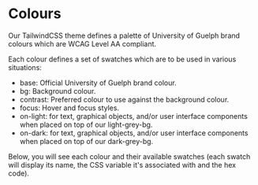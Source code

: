 
<Meta title="Tailwind Theme/Colors" />

# Colours

Our TailwindCSS theme defines a palette of University of Guelph brand colours which are WCAG Level AA compliant.

Each colour defines a set of swatches which are to be used in various situations:

- base: Official University of Guelph brand colour.
- bg: Background colour.
- contrast: Preferred colour to use against the background colour.
- focus: Hover and focus styles.
- on-light: for text, graphical objects, and/or user interface components when placed on top of our light-grey-bg.
- on-dark: for text, graphical objects, and/or user interface components when placed on top of our dark-grey-bg.

Below, you will see each colour and their available swatches (each swatch will display its name, the CSS variable it's associated with and the hex code).

<ColorGrid />
